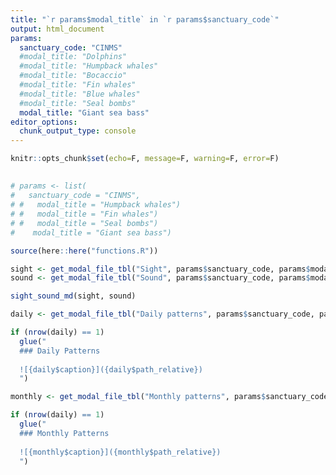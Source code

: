 ```yaml
---
title: "`r params$modal_title` in `r params$sanctuary_code`"
output: html_document
params:
  sanctuary_code: "CINMS"
  #modal_title: "Dolphins"
  #modal_title: "Humpback whales"
  #modal_title: "Bocaccio"
  #modal_title: "Fin whales"
  #modal_title: "Blue whales"
  #modal_title: "Seal bombs"
  modal_title: "Giant sea bass"
editor_options: 
  chunk_output_type: console
---
```

```r
knitr::opts_chunk$set(echo=F, message=F, warning=F, error=F)
```

## {.tabset}

```r
# params <- list(
#   sanctuary_code = "CINMS",
# #   modal_title = "Humpback whales")
# #   modal_title = "Fin whales")
# #   modal_title = "Seal bombs")
#    modal_title = "Giant sea bass")

source(here::here("functions.R"))

sight <- get_modal_file_tbl("Sight", params$sanctuary_code, params$modal_title)
sound <- get_modal_file_tbl("Sound", params$sanctuary_code, params$modal_title)

sight_sound_md(sight, sound)
```

```r
daily <- get_modal_file_tbl("Daily patterns", params$sanctuary_code, params$modal_title)

if (nrow(daily) == 1)
  glue("
  ### Daily Patterns 
  
  ![{daily$caption}]({daily$path_relative})
  ")
```

```r
monthly <- get_modal_file_tbl("Monthly patterns", params$sanctuary_code, params$modal_title)

if (nrow(daily) == 1)
  glue("
  ### Monthly Patterns 
  
  ![{monthly$caption}]({monthly$path_relative})
  ")
```
